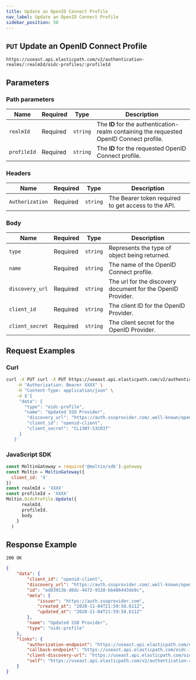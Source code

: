 ```yaml
---
title: Update an OpenID Connect Profile
nav_label: Update an OpenID Connect Profile
sidebar_position: 50
---
```


## `PUT` Update an OpenID Connect Profile

```http
https://useast.api.elasticpath.com/v2/authentication-realms/:realmId/oidc-profiles/:profileId
```

## Parameters

### Path parameters

| Name | Required | Type | Description |
| --- | --- | --- | --- |
| `realmId` | Required | `string` | The **ID** for the authentication-realm containing the requested OpenID Connect profile. |
| `profileId` | Required | `string` | The **ID** for the requested OpenID Connect profile. |

### Headers

| Name | Required | Type | Description |
| --- | --- | --- | --- |
| `Authorization` | Required | `string` | The Bearer token required to get access to the API.  |

### Body

| Name | Required | Type | Description |
| --- | --- | --- | --- |
| `type` | Required | `string` | Represents the type of object being returned. |
| `name` | Required | `string` | The name of the OpenID Connect profile. |
| `discovery_url` | Required | `string` | The url for the discovery document for the OpenID Provider. |
| `client_id` | Required | `string` | The client ID for the OpenID Provider. |
| `client_secret` | Required | `string` | The client secret for the OpenID Provider. |

## Request Examples

### Curl

```bash
curl -X PUT curl -X PUT https://useast.api.elasticpath.com/v2/authentication-realms/:realm-id/oidc-profiles/:profile-id \
    -H "Authorization: Bearer XXXX" \
    -H "Content-Type: application/json" \
    -d $'{
     "data": {
       "type": "oidc-profile",
       "name": "Updated SSO Provider",
        "discovery_url": "https://auth.ssoprovider.com/.well-known/openid-configuration",
        "client_id": "openid-client",
        "client_secret": "CL13NT-S3CR3T"
     }
   }'
```

### JavaScript SDK

```javascript
const MoltinGateway = require('@moltin/sdk').gateway
const Moltin = MoltinGateway({
  client_id: 'X'
})
const realmId = 'XXXX'
const profileId = 'XXXX'
Moltin.OidcProfile.Update({
      realmId,
      profileId,
      body
    }
  )
```

## Response Example

`200 OK`

```json
{
    "data": {
        "client_id": "openid-client",
        "discovery_url": "https://auth.ssoprovider.com/.well-known/openid-configuration",
        "id": "ed83913b-d6dc-4472-9328-bb486443de9c",
        "meta": {
            "issuer": "https://auth.ssoprovider.com",
            "created_at": "2020-11-04T21:59:58.611Z",
            "updated_at": "2020-11-04T21:59:58.611Z"
        },
        "name": "Updated SSO Provider",
        "type": "oidc-profile"
    },
    "links": {
        "authorization-endpoint": "https://useast.api.elasticpath.com/oidc-idp/login/stores/88888888-4444-4333-8333-111111111111/authentication-realms/40086652-2779-45f0-8ea6-ae630dfd13cb?elasticpath_commerce_cloud_profile_id=ed83913b-d6dc-4472-9328-bb486443de9c",
        "callback-endpoint": "https://useast.api.elasticpath.com/oidc-idp/callback/stores/88888888-4444-4333-8333-111111111111/authentication-realms/40086652-2779-45f0-8ea6-ae630dfd13cb/oidc-profiles/ed83913b-d6dc-4472-9328-bb486443de9c",
        "client-discovery-url": "https://useast.api.elasticpath.com/oidc-idp/stores/88888888-4444-4333-8333-111111111111/authentication-realms/40086652-2779-45f0-8ea6-ae630dfd13cb/.well-known/openid-configuration",
        "self": "https://useast.api.elasticpath.com/v2/authentication-realms/40086652-2779-45f0-8ea6-ae630dfd13cb/oidc-profiles/ed83913b-d6dc-4472-9328-bb486443de9c"
    }
}
```
